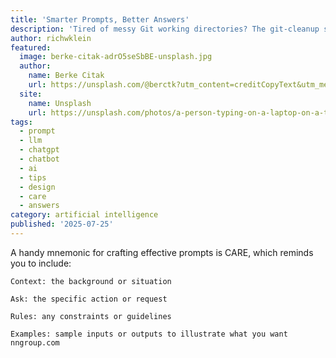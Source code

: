```yaml
---
title: 'Smarter Prompts, Better Answers'
description: 'Tired of messy Git working directories? The git-cleanup script can help you keep your directories organized with ease.'
author: richwklein
featured:
  image: berke-citak-adrO5seSbBE-unsplash.jpg
  author:
    name: Berke Citak
    url: https://unsplash.com/@berctk?utm_content=creditCopyText&utm_medium=referral&utm_source=unsplash
  site:
    name: Unsplash
    url: https://unsplash.com/photos/a-person-typing-on-a-laptop-on-a-table-adrO5seSbBE?utm_content=creditCopyText&utm_medium=referral&utm_source=unsplash
tags:
  - prompt
  - llm
  - chatgpt
  - chatbot
  - ai
  - tips
  - design
  - care
  - answers
category: artificial intelligence
published: '2025-07-25'
---
```


A handy mnemonic for crafting effective prompts is CARE, which reminds you to include:

    Context: the background or situation

    Ask: the specific action or request

    Rules: any constraints or guidelines

    Examples: sample inputs or outputs to illustrate what you want
    nngroup.com
